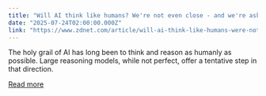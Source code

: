 ```yaml
---
title: "Will AI think like humans? We're not even close - and we're asking the wrong question"
date: "2025-07-24T02:00:00.000Z"
link: "https://www.zdnet.com/article/will-ai-think-like-humans-were-not-even-close-and-were-asking-the-wrong-question/"
---
```


The holy grail of AI has long been to think and reason as humanly as possible. Large reasoning models, while not perfect, offer a tentative step in that direction.

[Read more](https://www.zdnet.com/article/will-ai-think-like-humans-were-not-even-close-and-were-asking-the-wrong-question/)

